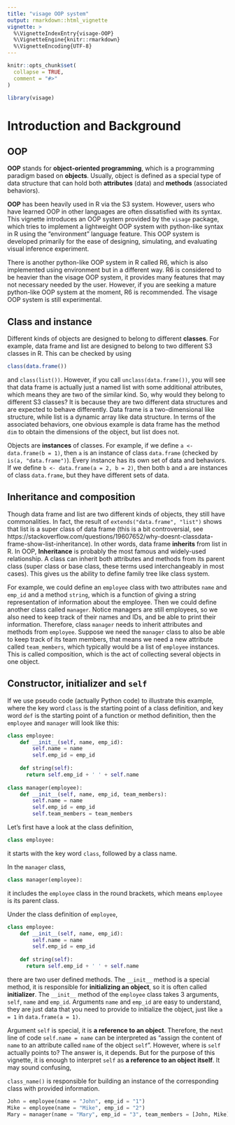```yaml
---
title: "visage OOP system"
output: rmarkdown::html_vignette
vignette: >
  %\VignetteIndexEntry{visage-OOP}
  %\VignetteEngine{knitr::rmarkdown}
  %\VignetteEncoding{UTF-8}
---
```


```r
knitr::opts_chunk$set(
  collapse = TRUE,
  comment = "#>"
)
```

```r
library(visage)
```


# Introduction and Background

## OOP

**OOP** stands for **object-oriented programming**, which is a programming paradigm based on **objects**. Usually, object is defined as a special type of data structure that can hold both **attributes** (data) and **methods** (associated behaviors). 

**OOP** has been heavily used in R via the S3 system. However, users who have learned OOP in other languages are often dissatisfied with its syntax. This vignette introduces an OOP system provided by the `visage` package, which tries to implement a lightweight OOP system with python-like syntax in R using the "environment" language feature. This OOP system is developed primarily for the ease of designing, simulating, and evaluating visual inference experiment. 

There is another python-like OOP system in R called R6, which is also implemented using environment but in a different way. R6 is considered to be heavier than the visage OOP system, it provides many features that may not necessary needed by the user. However, if you are seeking a mature python-like OOP system at the moment, R6 is recommended. The visage OOP system is still experimental. 

## Class and instance

Different kinds of objects are designed to belong to different **classes**. For example, data frame and list are designed to belong to two different S3 classes in R. This can be checked by using 

```r
class(data.frame())
```

and `class(list())`. However, if you call `unclass(data.frame())`, you will see that data frame is actually just a named list with some additional attributes, which means they are two of the similar kind. So, why would they belong to different S3 classes? It is because they are two different data structures and are expected to behave differently. Data frame is a two-dimensional like structure, while list is a dynamic array like data structure. In terms of the associated behaviors, one obvious example is data frame has the method `dim` to obtain the dimensions of the object, but list does not. 

Objects are **instances** of classes. For example, if we define `a <- data.frame(b = 1)`, then `a` is an instance of class `data.frame` (checked by `is(a, "data.frame")`). Every instance has its own set of data and behaviors. If we define `b <- data.frame(a = 2, b = 2)`, then both `b` and `a` are instances of class `data.frame`, but they have different sets of data.

## Inheritance and composition

Though data frame and list are two different kinds of objects, they still have commonalities. In fact, the result of `extends("data.frame", "list")` shows that list is a super class of data frame (this is a bit controversial, see https://stackoverflow.com/questions/19607652/why-doesnt-classdata-frame-show-list-inheritance). In other words, data frame **inherits** from list in R. In OOP, **Inheritance** is probably the most famous and widely-used relationship. A class can inherit both attributes and methods from its parent class (super class or base class, these terms used interchangeably in most cases). This gives us the ability to define family tree like class system. 

For example, we could define an `employee` class with two attributes `name` and `emp_id` and a method `string`, which is a function of giving a string representation of information about the employee. Then we could define another class called `manager`. Notice managers are still employees, so we also need to keep track of their names and IDs, and be able to print their information. Therefore, class `manager` needs to inherit attributes and methods from `employee`. Suppose we need the `manager` class to also be able to keep track of its team members, that means we need a new attribute called `team_members`, which typically would be a list of `employee` instances. This is called composition, which is the act of collecting several objects in one object.


## Constructor, initializer and `self`

If we use pseudo code (actually Python code) to illustrate this example, where the key word `class` is the starting point of a class definition, and key word `def` is the starting point of a function or method definition, then the `employee` and `manager` will look like this:

```python
class employee:
    def __init__(self, name, emp_id):
        self.name = name
        self.emp_id = emp_id
    
    def string(self):
      return self.emp_id + ' ' + self.name
      
class manager(employee):
    def __init__(self, name, emp_id, team_members):
        self.name = name
        self.emp_id = emp_id
        self.team_members = team_members
```

Let's first have a look at the class definition,

```python
class employee:
```
it starts with the key word `class`, followed by a class name. 

In the `manager` class, 

```python
class manager(employee):
```

it includes the `employee` class in the round brackets, which means `employee` is its parent class.

Under the class definition of `employee`, 

```python
class employee:
    def __init__(self, name, emp_id):
        self.name = name
        self.emp_id = emp_id
    
    def string(self):
      return self.emp_id + ' ' + self.name
```

there are two user defined methods. The `__init__` method is a special method, it is responsible for **initializing an object**, so it is often called **initializer**. The `__init__` method of the `employee` class takes 3 arguments, `self`, `name` and `emp_id`. Arguments `name` and `emp_id` are easy to understand, they are just data that you need to provide to initialize the object, just like `a = 1` in `data.frame(a = 1)`. 

Argument `self` is special, it is **a reference to an object**. Therefore, the next line of code `self.name = name` can be interpreted as "assign the content of `name` to an attribute called `name` of the object `self`". However, where is `self` actually points to? The answer is, it depends. But for the purpose of this vignette, it is enough to interpret `self` as **a reference to an object itself**. It may sound confusing, 





`class_name()` is responsible for building an instance of the corresponding class with provided information.

```python
John = employee(name = "John", emp_id = "1")
Mike = employee(name = "Mike", emp_id = "2")
Mary = manager(name = "Mary", emp_id = "3", team_members = [John, Mike])
```
